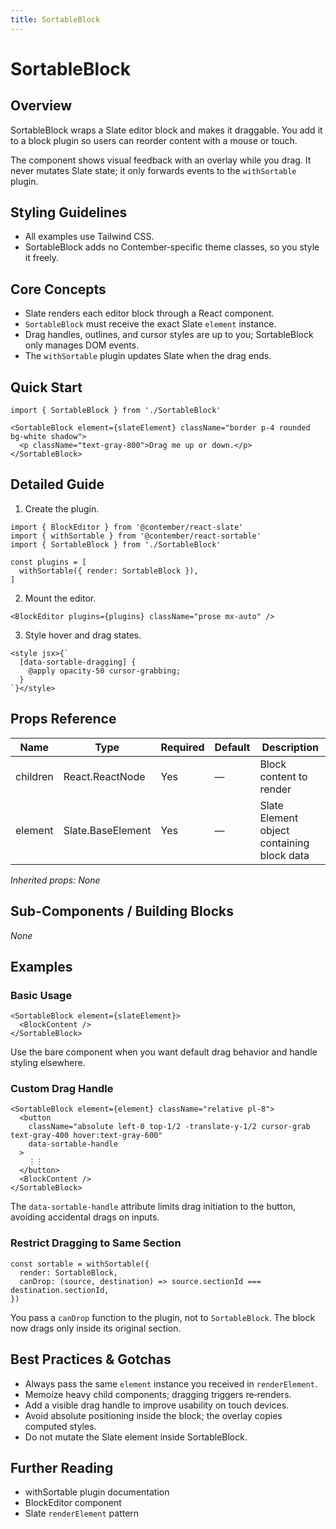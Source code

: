 ```yaml
---
title: SortableBlock
---
```

<!-- Examples count: 1 -->


# SortableBlock

## Overview
SortableBlock wraps a Slate editor block and makes it draggable. You add it to a block plugin so users can reorder content with a mouse or touch.

The component shows visual feedback with an overlay while you drag. It never mutates Slate state; it only forwards events to the `withSortable` plugin.

## Styling Guidelines
* All examples use Tailwind CSS.
* SortableBlock adds no Contember‑specific theme classes, so you style it freely.

## Core Concepts
* Slate renders each editor block through a React component.
* `SortableBlock` must receive the exact Slate `element` instance.
* Drag handles, outlines, and cursor styles are up to you; SortableBlock only manages DOM events.
* The `withSortable` plugin updates Slate when the drag ends.

## Quick Start
```tsx
import { SortableBlock } from './SortableBlock'

<SortableBlock element={slateElement} className="border p-4 rounded bg-white shadow">
  <p className="text-gray-800">Drag me up or down.</p>
</SortableBlock>
```

## Detailed Guide
1. Create the plugin.
```tsx
import { BlockEditor } from '@contember/react-slate'
import { withSortable } from '@contember/react-sortable'
import { SortableBlock } from './SortableBlock'

const plugins = [
  withSortable({ render: SortableBlock }),
]
```

2. Mount the editor.
```tsx
<BlockEditor plugins={plugins} className="prose mx-auto" />
```

3. Style hover and drag states.
```tsx
<style jsx>{`
  [data-sortable-dragging] {
    @apply opacity-50 cursor-grabbing;
  }
`}</style>
```

## Props Reference
| Name | Type | Required | Default | Description |
|------|------|----------|---------|-------------|
| children | React.ReactNode | Yes | — | Block content to render |
| element | Slate.BaseElement | Yes | — | Slate Element object containing block data |

_Inherited props: None_

## Sub-Components / Building Blocks
_None_

## Examples

### Basic Usage
```tsx
<SortableBlock element={slateElement}>
  <BlockContent />
</SortableBlock>
```
Use the bare component when you want default drag behavior and handle styling elsewhere.

### Custom Drag Handle
```tsx
<SortableBlock element={element} className="relative pl-8">
  <button
    className="absolute left-0 top-1/2 -translate-y-1/2 cursor-grab text-gray-400 hover:text-gray-600"
    data-sortable-handle
  >
    ⋮⋮
  </button>
  <BlockContent />
</SortableBlock>
```
The `data-sortable-handle` attribute limits drag initiation to the button, avoiding accidental drags on inputs.

### Restrict Dragging to Same Section
```tsx
const sortable = withSortable({
  render: SortableBlock,
  canDrop: (source, destination) => source.sectionId === destination.sectionId,
})
```
You pass a `canDrop` function to the plugin, not to `SortableBlock`. The block now drags only inside its original section.

## Best Practices & Gotchas
* Always pass the same `element` instance you received in `renderElement`.
* Memoize heavy child components; dragging triggers re‑renders.
* Add a visible drag handle to improve usability on touch devices.
* Avoid absolute positioning inside the block; the overlay copies computed styles.
* Do not mutate the Slate element inside SortableBlock.

## Further Reading
* withSortable plugin documentation
* BlockEditor component
* Slate `renderElement` pattern

<!-- End of Generated Documentation -->
